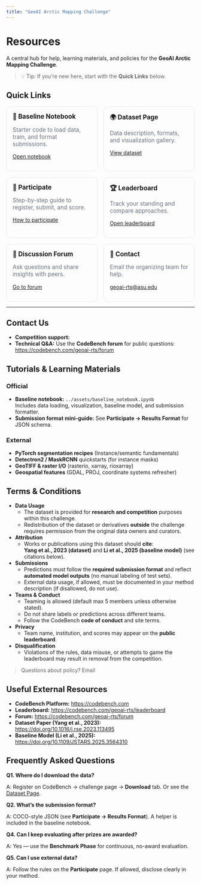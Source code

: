 ```yaml
---
title: "GeoAI Arctic Mapping Challenge"
---
```


# Resources

A central hub for help, learning materials, and policies for the **GeoAI Arctic Mapping Challenge**.

> 💡 Tip: If you’re new here, start with the **Quick Links** below.

## Quick Links

<style>
  .card-grid { display:grid; gap:1rem; grid-template-columns:repeat(auto-fit,minmax(220px,1fr)); }
  .card { border:1px solid #e5e7eb; border-radius:12px; padding:1rem; }
  .card h3 { margin:0 0 .25rem 0; font-size:1.05rem; }
  .muted { color:#6b7280; font-size:.95rem; }
</style>

<div class="card-grid">

<div class="card">
  <h3>📘 Baseline Notebook</h3>
  <p class="muted">Starter code to load data, train, and format submissions.</p>
  <p><a href="../assets/baseline_notebook.ipynb">Open notebook</a></p>
</div>

<div class="card">
  <h3>🌍 Dataset Page</h3>
  <p class="muted">Data description, formats, and visualization gallery.</p>
  <p><a href="./dataset.qmd">View dataset</a></p>
</div>

<div class="card">
  <h3>🧭 Participate</h3>
  <p class="muted">Step-by-step guide to register, submit, and score.</p>
  <p><a href="./participate.qmd">How to participate</a></p>
</div>

<div class="card">
  <h3>🏆 Leaderboard</h3>
  <p class="muted">Track your standing and compare approaches.</p>
  <p><a href="https://codebench.com/geoai-rts/leaderboard">Open leaderboard</a></p>
</div>

<div class="card">
  <h3>💬 Discussion Forum</h3>
  <p class="muted">Ask questions and share insights with peers.</p>
  <p><a href="https://codebench.com/geoai-rts/forum">Go to forum</a></p>
</div>

<div class="card">
  <h3>📧 Contact</h3>
  <p class="muted">Email the organizing team for help.</p>
  <p><a href="mailto:geoai-rts@asu.edu">geoai-rts@asu.edu</a></p>
</div>

</div>

---

## Contact Us

- **Competition support:** 
- **Technical Q&A:** Use the **CodeBench forum** for public questions: <https://codebench.com/geoai-rts/forum>  

## Tutorials & Learning Materials

### Official
- **Baseline notebook:** `../assets/baseline_notebook.ipynb`  
  Includes data loading, visualization, baseline model, and submission formatter.
- **Submission format mini-guide:** See **Participate → Results Format** for JSON schema.

### External
- **PyTorch segmentation recipes** (Instance/semantic fundamentals)  
- **Detectron2 / MaskRCNN** quickstarts (for instance masks)  
- **GeoTIFF & raster I/O** (rasterio, xarray, rioxarray)  
- **Geospatial features** (GDAL, PROJ, coordinate systems refresher)

## Terms & Conditions 

- **Data Usage**
  - The dataset is provided for **research and competition** purposes within this challenge.
  - Redistribution of the dataset or derivatives **outside** the challenge requires permission from the original data owners and curators.

- **Attribution**
  - Works or publications using this dataset should **cite**:  
    **Yang et al., 2023 (dataset)** and **Li et al., 2025 (baseline model)** (see citations below).

- **Submissions**
  - Predictions must follow the **required submission format** and reflect **automated model outputs** (no manual labeling of test sets).
  - External data usage, if allowed, must be documented in your method description (if disallowed, do not use).

- **Teams & Conduct**
  - Teaming is allowed (default max 5 members unless otherwise stated).
  - Do not share labels or predictions across different teams.  
  - Follow the CodeBench **code of conduct** and site terms.

- **Privacy**
  - Team name, institution, and scores may appear on the **public leaderboard**.

- **Disqualification**
  - Violations of the rules, data misuse, or attempts to game the leaderboard may result in removal from the competition.

> Questions about policy? Email 

## Useful External Resources

- **CodeBench Platform:** <https://codebench.com>  
- **Leaderboard:** <https://codebench.com/geoai-rts/leaderboard>  
- **Forum:** <https://codebench.com/geoai-rts/forum>  
- **Dataset Paper (Yang et al., 2023):** <https://doi.org/10.1016/j.rse.2023.113495>  
- **Baseline Model (Li et al., 2025):** <https://doi.org/10.1109/JSTARS.2025.3564310>

## Frequently Asked Questions 

**Q1. Where do I download the data?**

A: Register on CodeBench → challenge page → **Download** tab. Or see the [Dataset Page](./dataset.qmd).

**Q2. What’s the submission format?**

A: COCO-style JSON (see **Participate → Results Format**). A helper is included in the baseline notebook.

**Q4. Can I keep evaluating after prizes are awarded?**

A: Yes — use the **Benchmark Phase** for continuous, no-award evaluation.

**Q5. Can I use external data?**

A: Follow the rules on the **Participate** page. If allowed, disclose clearly in your method.

